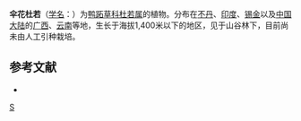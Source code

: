 {{Speciesbox 
| genus = Pollia
| species = subumbellata
| authority = C. B. Clarke
}}

'''伞花杜若'''（[[学名|学名]]：{{lang|la|''Pollia subumbellata''}}）为[[鸭跖草科|鸭跖草科]][[杜若属|杜若属]]的植物。分布在[[不丹|不丹]]、[[印度|印度]]、[[锡金|锡金]]以及[[中国大陆|中国大陆]]的[[广西|广西]]、[[云南|云南]]等地，生长于海拔1,400米以下的地区，见于山谷林下，目前尚未由人工引种栽培。

== 参考文献 ==
<div class="references-small">
* {{cite web| url =http://www.bioinfo.cn/db05/KmzwSpecies.php?action=view&id=3797| title =伞花杜若| work =《中国高等植物数据库全库》| publisher =中国科学院微生物研究所| author =昆明植物研究所| accessdate =2009-02-25| deadurl =yes| archiveurl =https://web.archive.org/web/20160305101659/http://www.bioinfo.cn/db05/KmzwSpecies.php?action=view&id=3797| archivedate =2016-03-05}}
</div>
{{Taxonbar|from=Q10885527}}

[[Category:杜若属|S]]